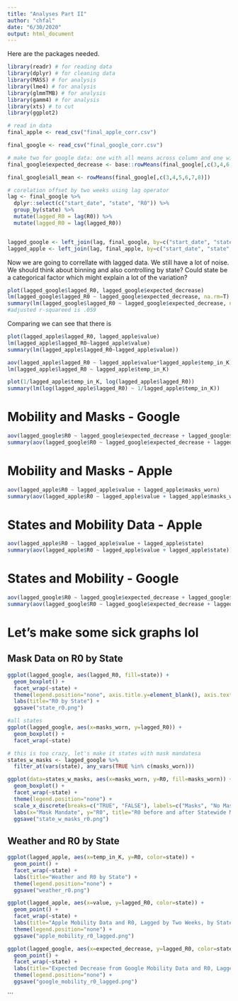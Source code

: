 ---
title: "Analyses Part II"
author: "chfal"
date: "6/30/2020"
output: html_document
---

Here are the packages needed.

```{r}
library(readr) # for reading data
library(dplyr) # for cleaning data
library(MASS) # for analysis
library(lme4) # for analysis
library(glmmTMB) # for analysis
library(gamm4) # for analysis
library(xts) # to cut 
library(ggplot2)
```


```{r}
# read in data
final_apple <- read_csv("final_apple_corr.csv")

final_google <- read_csv("final_google_corr.csv")
```

```{r}
# make two for google data: one with all means across column and one with all means except housing increase
final_google$expected_decrease <- base::rowMeans(final_google[,c(3,4,6,7,8)])

final_google$all_mean <- rowMeans(final_google[,c(3,4,5,6,7,8)])
```


```{r}
# corelation offset by two weeks using lag operator
lag <- final_google %>%
  dplyr::select(c("start_date", "state", "R0")) %>%
  group_by(state) %>%
  mutate(lagged_R0 = lag(R0)) %>%
  mutate(lagged_R0 = lag(lagged_R0))


lagged_google <- left_join(lag, final_google, by=c("start_date", "state", "R0"))
lagged_apple <- left_join(lag, final_apple, by=c("start_date", "state", "R0"))
```

Now we are going to correllate with lagged data. We still have a lot of noise. We should think about binning and also controlling by state? Could state be a categorical factor which might explain a lot of the variation?

```{r}
plot(lagged_google$lagged_R0, lagged_google$expected_decrease)
lm(lagged_google$lagged_R0 ~ lagged_google$expected_decrease, na.rm=T)
summary(lm(lagged_google$lagged_R0 ~ lagged_google$expected_decrease, na.rm=T))
#adjusted r-squareed is .059
```

Comparing we can see that there is 

```{r}
plot(lagged_apple$lagged_R0, lagged_apple$value)
lm(lagged_apple$lagged_R0~lagged_apple$value)
summary(lm(lagged_apple$lagged_R0~lagged_apple$value))
```

```{r}
aov(lagged_apple$lagged_R0 ~ lagged_apple$value*lagged_apple$temp_in_K)
lm(lagged_apple$lagged_R0 ~ lagged_apple$temp_in_K)
```

```{r}
plot(1/lagged_apple$temp_in_K, log(lagged_apple$lagged_R0))
summary(lm(log(lagged_apple$lagged_R0) ~ 1/lagged_apple$temp_in_K))

```


# Mobility and Masks - Google

```{r}
aov(lagged_google$R0 ~ lagged_google$expected_decrease + lagged_google$masks_worn)
summary(aov(lagged_google$R0 ~ lagged_google$expected_decrease + lagged_google$masks_worn))
```

# Mobility and Masks - Apple
```{r}
aov(lagged_apple$R0 ~ lagged_apple$value + lagged_apple$masks_worn)
summary(aov(lagged_apple$R0 ~ lagged_apple$value + lagged_apple$masks_worn))
```

# States and Mobility Data - Apple
```{r}
aov(lagged_apple$R0 ~ lagged_apple$value + lagged_apple$state)
summary(aov(lagged_apple$R0 ~ lagged_apple$value + lagged_apple$state))
```

# States and Mobility - Google
```{r}
aov(lagged_google$R0 ~ lagged_google$expected_decrease + lagged_google$state)
summary(aov(lagged_google$R0 ~ lagged_google$expected_decrease + lagged_google$state))
```


# Let's make some sick graphs lol

## Mask Data on R0 by State

```{r, out.width="100%"}
ggplot(lagged_google, aes(lagged_R0, fill=state)) +
  geom_boxplot() +
  facet_wrap(~state) +
  theme(legend.position="none", axis.title.y=element_blank(), axis.text.y=element_blank(), axis.ticks.y=element_blank()) +
  labs(title="R0 by State") +
  ggsave("state_r0.png")

#all states
ggplot(lagged_google, aes(x=masks_worn, y=lagged_R0)) +
  geom_boxplot() +
  facet_wrap(~state)

# this is too crazy, let's make it states with mask mandatesa
states_w_masks <- lagged_google %>%
  filter_at(vars(state), any_vars(TRUE %in% c(masks_worn)))

ggplot(data=states_w_masks, aes(x=masks_worn, y=R0, fill=masks_worn)) +
  geom_boxplot() +
  facet_wrap(~state) +
  theme(legend.position="none") +
  scale_x_discrete(breaks=c("TRUE", "FALSE"), labels=c("Masks", "No Masks")) +
  labs(x="Mask Mandate", y="R0", title="R0 before and after Statewide Mask Mandates") +
  ggsave("state_w_masks_r0.png")
```

## Weather and R0 by State

```{r, out.width="100%"}
ggplot(lagged_apple, aes(x=temp_in_K, y=R0, color=state)) + 
  geom_point() +
  facet_wrap(~state) +
  labs(title="Weather and R0 by State") +
  theme(legend.position="none") +
  ggsave("weather_r0.png")


```


```{r, out.width="100%"}
ggplot(lagged_apple, aes(x=value, y=lagged_R0, color=state)) +
  geom_point() +
  facet_wrap(~state) +
  labs(title="Apple Mobility Data and R0, Lagged by Two Weeks, by State") +
  theme(legend.position="none") +
  ggsave("apple_mobility_r0_lagged.png")
```


```{r}
ggplot(lagged_google, aes(x=expected_decrease, y=lagged_R0, color=state)) +
  geom_point() +
  facet_wrap(~state) +
  labs(title="Expected Decrease from Google Mobility Data and R0, Lagged by Two Weeks, by State") +
  theme(legend.position="none") +
  ggsave("google_mobility_r0_lagged.png")
```
```
